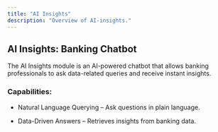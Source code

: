 ```yaml
---
title: "AI Insights"
description: "Overview of AI-insights."
---
```


## AI Insights: Banking Chatbot

The AI Insights module is an AI-powered chatbot that allows banking professionals to ask data-related queries and receive instant insights.

### Capabilities:

* Natural Language Querying – Ask questions in plain language.

* Data-Driven Answers – Retrieves insights from banking data.
